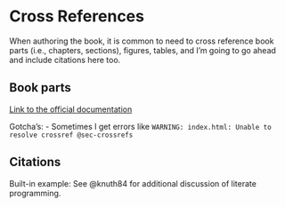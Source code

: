 # Cross References {#sec-crossrefs}

When authoring the book, it is common to need to cross reference book parts (i.e., chapters, sections), figures, tables, and I'm going to go ahead and include citations here too.

## Book parts

[Link to the official documentation](https://quarto.org/docs/books/book-crossrefs.html)

Gotcha's:
- Sometimes I get errors like `WARNING: index.html: Unable to resolve crossref @sec-crossrefs`

## Citations

Built-in example: See @knuth84 for additional discussion of literate programming.